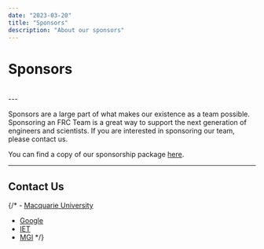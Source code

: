```yaml
---
date: "2023-03-20"
title: "Sponsors"
description: "About our sponsors"
---
```


# Sponsors
<br/>

<Sponsors showTitle={false} />
---

Sponsors are a large part of what makes our existence as a team possible. Sponsoring an FRC Team is a great way to support the next generation of engineers and scientists. If you are interested in sponsoring our team, please contact us.

You can find a copy of our sponsorship package [here](/assets/sponsorship_package.pdf).

---

## Contact Us

<Contact/>



{/* - [Macquarie University](https://www.mq.edu.au/)
- [Google](https://www.google.com/)
- [IET](https://www.theiet.org/)
- [MGI](https://en.mgi-tech.com/) */}
